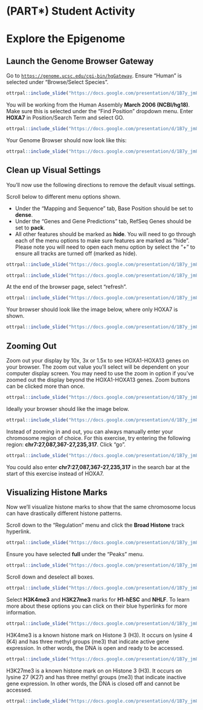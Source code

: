 # (PART\*) Student Activity {-}

# Explore the Epigenome

## Launch the Genome Browser Gateway

Go to [`https://genome.ucsc.edu/cgi-bin/hgGateway`](https://genome.ucsc.edu/cgi-bin/hgGateway). Ensure "Human" is selected under "Browse/Select Species".  

```r
ottrpal::include_slide("https://docs.google.com/presentation/d/1B7y_jm8GuHZMUvTU1TFdW4nqQQV6nOT9XuFwgSflXz4/edit#slide=id.g15625333d53_0_2")
```

You will be working from the Human Assembly **March 2006 (NCBI/hg18)**. Make sure this is selected under the "Find Position" dropdown menu. Enter **HOXA7** in Position/Search Term and select GO. 

```r
ottrpal::include_slide("https://docs.google.com/presentation/d/1B7y_jm8GuHZMUvTU1TFdW4nqQQV6nOT9XuFwgSflXz4/edit#slide=id.g15625333d53_0_7")
```

Your Genome Browser should now look like this:

```r
ottrpal::include_slide("https://docs.google.com/presentation/d/1B7y_jm8GuHZMUvTU1TFdW4nqQQV6nOT9XuFwgSflXz4/edit#slide=id.g15625333d53_0_22")
```

## Clean up Visual Settings

You’ll now use the following directions to remove the default visual settings.

Scroll below to different menu options shown. 

* Under the "Mapping and Sequence" tab, Base Position should be set to **dense**. 
* Under the "Genes and Gene Predictions" tab,  RefSeq Genes should be set to **pack**.  
* All other features should be marked as **hide**. You will need to go through each of the menu options to make sure features are marked as “hide”. Please note you will need to open each menu option by select the  “+” to ensure all tracks are turned off (marked as hide). 

```r
ottrpal::include_slide("https://docs.google.com/presentation/d/1B7y_jm8GuHZMUvTU1TFdW4nqQQV6nOT9XuFwgSflXz4/edit#slide=id.g15625333d53_0_29")
```
```r
ottrpal::include_slide("https://docs.google.com/presentation/d/1B7y_jm8GuHZMUvTU1TFdW4nqQQV6nOT9XuFwgSflXz4/edit#slide=id.g15625333d53_0_33")
```

At the end of the browser page, select "refresh". 

```r
ottrpal::include_slide("https://docs.google.com/presentation/d/1B7y_jm8GuHZMUvTU1TFdW4nqQQV6nOT9XuFwgSflXz4/edit#slide=id.g15625333d53_0_41")
```

Your browser should look like the image below, where only HOXA7 is shown. 

```r
ottrpal::include_slide("https://docs.google.com/presentation/d/1B7y_jm8GuHZMUvTU1TFdW4nqQQV6nOT9XuFwgSflXz4/edit#slide=id.g15625333d53_0_48")
```

## Zooming Out

Zoom out your display by 10x, 3x or 1.5x to see HOXA1-HOXA13 genes on your browser. The zoom out value you’ll select will be dependent on your computer display screen. You may need to use the zoom in option if you’ve zoomed out the display beyond the HOXA1-HOXA13 genes. Zoom buttons can be clicked more than once.

```r
ottrpal::include_slide("https://docs.google.com/presentation/d/1B7y_jm8GuHZMUvTU1TFdW4nqQQV6nOT9XuFwgSflXz4/edit#slide=id.g15625333d53_0_54")
```

Ideally your browser should like the image below. 

```r
ottrpal::include_slide("https://docs.google.com/presentation/d/1B7y_jm8GuHZMUvTU1TFdW4nqQQV6nOT9XuFwgSflXz4/edit#slide=id.g15625333d53_0_59")
```

Instead of zooming in and out, you can always manually enter your chromosome region of choice. For this exercise, try entering the following region: **chr7:27,087,367-27,235,317**. Click "go". 

```r
ottrpal::include_slide("https://docs.google.com/presentation/d/1B7y_jm8GuHZMUvTU1TFdW4nqQQV6nOT9XuFwgSflXz4/edit#slide=id.g15625333d53_0_65")
```

<div class = "notice">
You could also enter **chr7:27,087,367-27,235,317** in the search bar at the start of this exercise instead of HOXA7. 
</div>

## Visualizing Histone Marks

Now we’ll visualize histone marks to show that the same chromosome locus can have drastically different histone patterns.

Scroll down to the "Regulation" menu and click the **Broad Histone** track hyperlink.

```r
ottrpal::include_slide("https://docs.google.com/presentation/d/1B7y_jm8GuHZMUvTU1TFdW4nqQQV6nOT9XuFwgSflXz4/edit#slide=id.g152864d54a7_0_0")
```

Ensure you have selected **full** under the "Peaks" menu.

```r
ottrpal::include_slide("https://docs.google.com/presentation/d/1B7y_jm8GuHZMUvTU1TFdW4nqQQV6nOT9XuFwgSflXz4/edit#slide=id.g152864d54a7_1_3")
```

Scroll down and deselect all boxes.

```r
ottrpal::include_slide("https://docs.google.com/presentation/d/1B7y_jm8GuHZMUvTU1TFdW4nqQQV6nOT9XuFwgSflXz4/edit#slide=id.g152864d54a7_1_8")
```

Select **H3K4me3** and **H3K27me3** marks for **H1-hESC** and **NHLF**. To learn more about these options you can click on their blue hyperlinks for more information. 

```r
ottrpal::include_slide("https://docs.google.com/presentation/d/1B7y_jm8GuHZMUvTU1TFdW4nqQQV6nOT9XuFwgSflXz4/edit#slide=id.g152864d54a7_0_9")
```

<div class = "notice">
H3K4me3 is a known histone mark on Histone 3 (H3). It occurs on lysine 4 (K4) and has three methyl groups (me3) that indicate active gene expression. In other words, the DNA is open and ready to be accessed.

```r
ottrpal::include_slide("https://docs.google.com/presentation/d/1B7y_jm8GuHZMUvTU1TFdW4nqQQV6nOT9XuFwgSflXz4/edit#slide=id.g152864d54a7_1_18")
```

H3K27me3 is a known histone mark on on Histone 3 (H3). It occurs on lysine 27 (K27) and has three methyl groups (me3) that indicate inactive gene expression. In other words, the DNA is closed off and cannot be accessed.

```r
ottrpal::include_slide("https://docs.google.com/presentation/d/1B7y_jm8GuHZMUvTU1TFdW4nqQQV6nOT9XuFwgSflXz4/edit#slide=id.g152864d54a7_1_22")
```
</div>